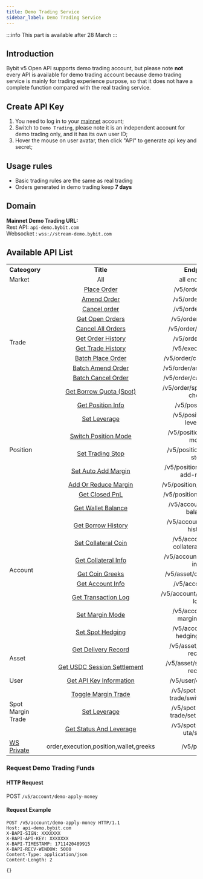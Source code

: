 ```yaml
---
title: Demo Trading Service
sidebar_label: Demo Trading Service
---
```

:::info
This part is available after 28 March
:::
## Introduction
Bybit v5 Open API supports demo trading account, but please note **not** every API is available for demo trading account because demo trading service is 
mainly for trading experience purpose, so that it does not have a complete function compared with the real trading service.

## Create API Key
1. You need to log in to your [mainnet](https://www.bybit.com/) account;
2. Switch to `Demo Trading`, please note it is an independent account for demo trading only, and it has its own user ID;
3. Hover the mouse on user avatar, then click "API" to generate api key and secret;

## Usage rules
* Basic trading rules are the same as real trading
* Orders generated in demo trading keep **7 days**

## Domain
**Mainnet Demo Trading URL:**<br/>
Rest API: `api-demo.bybit.com`<br/>
Websocket : `wss://stream-demo.bybit.com`

## Available API List
<span class="blocky_table">
<table border="0.8">
    <tr>
        <th>Cateogory</th><th>Title</th><th>Endpoint</th>
    </tr>
    <tr>
        <td>Market</td><td align="center">All</td><td align="center">all endpoints</td>
    </tr>
    <tr>
        <td rowSpan="11">Trade</td><td align="center"><a href="/v5/order/create-order">Place Order</a></td><td align="center">/v5/order/create</td>
    </tr>
    <tr>
        <td align="center"><a href="/v5/order/amend-order">Amend Order</a></td><td align="center">/v5/order/amend</td>
    </tr>
    <tr>
        <td align="center"><a href="/v5/order/cancel-order">Cancel order</a></td><td align="center">/v5/order/cancel</td>
    </tr>
    <tr>
        <td align="center"><a href="/v5/order/open-order">Get Open Orders</a></td><td align="center">/v5/order/realtime</td>
    </tr>
    <tr>
        <td align="center"><a href="/v5/order/cancel-all">Cancel All Orders</a></td><td align="center">/v5/order/cancel-all</td>
    </tr>
    <tr>
        <td align="center"><a href="/v5/order/order-list">Get Order History</a></td><td align="center">/v5/order/history</td>
    </tr>
    <tr>
        <td align="center"><a href="/v5/order/execution">Get Trade History</a></td><td align="center">/v5/execution/list</td>
    </tr>
    <tr>
        <td align="center"><a href="/v5/order/batch-place">Batch Place Order</a></td><td align="center">/v5/order/create-batch</td>
    </tr>
    <tr>
        <td align="center"><a href="/v5/order/batch-amend">Batch Amend Order</a></td><td align="center">/v5/order/amend-batch</td>
    </tr>
    <tr>
        <td align="center"><a href="/v5/order/batch-cancel">Batch Cancel Order</a></td><td align="center">/v5/order/cancel-batch</td>
    </tr>
    <tr>
        <td align="center"><a href="/v5/order/spot-borrow-quota">Get Borrow Quota (Spot)</a></td><td align="center">/v5/order/spot-borrow-check</td>
    </tr>
    <tr>
        <td rowSpan="7">Position</td><td align="center"><a href="/v5/position">Get Position Info</a></td><td align="center">/v5/position/list</td>
    </tr>
    <tr>
        <td align="center"><a href="/v5/position/leverage">Set Leverage</a></td><td align="center">/v5/position/set-leverage</td>
    </tr>
    <tr>
        <td align="center"><a href="/v5/position/position-mode">Switch Position Mode</a></td><td align="center">/v5/position/switch-mode</td>
    </tr>
    <tr>
        <td align="center"><a href="/v5/position/trading-stop">Set Trading Stop</a></td><td align="center">/v5/position/trading-stop</td>
    </tr>
    <tr>
        <td align="center"><a href="/v5/position/auto-add-margin">Set Auto Add Margin</a></td><td align="center">/v5/position/set-auto-add-margin</td>
    </tr>
    <tr>
        <td align="center"><a href="/v5/position/manual-add-margin">Add Or Reduce Margin</a></td><td align="center">/v5/position/add-margin</td>
    </tr>
    <tr>
        <td align="center"><a href="/v5/position/close-pnl">Get Closed PnL</a></td><td align="center">/v5/position/closed-pnl</td>
    </tr>
    <tr>
        <td rowSpan="9">Account</td><td align="center"><a href="/v5/account/wallet-balance">Get Wallet Balance</a></td><td align="center">/v5/account/wallet-balance</td>
    </tr>
    <tr>
        <td align="center"><a href="/v5/account/borrow-history">Get Borrow History</a></td><td align="center">/v5/account/borrow-history</td>
    </tr>
    <tr>
        <td align="center"><a href="/v5/account/set-collateral">Set Collateral Coin</a></td><td align="center">/v5/account/set-collateral-switch</td>
    </tr>
    <tr>
        <td align="center"><a href="/v5/account/collateral-info">Get Collateral Info</a></td><td align="center">/v5/account/collateral-info</td>
    </tr>
    <tr>
        <td align="center"><a href="/v5/account/coin-greeks">Get Coin Greeks</a></td><td align="center">/v5/asset/coin-greeks</td>
    </tr>
    <tr>
        <td align="center"><a href="/v5/account/account-info">Get Account Info</a></td><td align="center">/v5/account/info</td>
    </tr>
    <tr>
        <td align="center"><a href="/v5/account/transaction-log">Get Transaction Log</a></td><td align="center">/v5/account/transaction-log</td>
    </tr>
     <tr>
        <td align="center"><a href="/v5/account/set-margin-mode">Set Margin Mode</a></td><td align="center">/v5/account/set-margin-mode</td>
    </tr>
    <tr>
        <td align="center"><a href="/v5/account/set-spot-hedge">Set Spot Hedging</a></td><td align="center">/v5/account/set-hedging-mode</td>
    </tr>
    <tr>
        <td rowSpan="2">Asset</td><td align="center"><a href="/v5/asset/delivery">Get Delivery Record</a></td><td align="center">/v5/asset/delivery-record</td>
    </tr>
    <tr>
        <td align="center"><a href="/v5/asset/settlement">Get USDC Session Settlement</a></td><td align="center">/v5/asset/settlement-record</td>
    </tr>
    <tr>
        <td rowSpan="1">User</td><td align="center"><a href="/v5/user/apikey-info">Get API Key Information</a></td><td align="center">/v5/user/query-api</td>
    </tr>
    <tr>
        <td rowSpan="3">Spot Margin Trade</td><td align="center"><a href="/v5/spot-margin-uta/switch-mode">Toggle Margin Trade</a></td><td align="center">/v5/spot-margin-trade/switch-mode</td>
    </tr>
    <tr>
        <td align="center"><a href="/v5/spot-margin-uta/set-leverage">Set Leverage</a></td><td align="center">/v5/spot-margin-trade/set-leverage</td>
    </tr>
    <tr>
        <td align="center"><a href="/v5/spot-margin-uta/status">Get Status And Leverage</a></td><td align="center">/v5/spot-margin-uta/status</td>
    </tr>
    <tr>
        <td><a href="/v5/websocket/private/position">WS Private</a></td><td align="center">order,execution,position,wallet,greeks</td><td align="center">/v5/private</td>
    </tr>
</table>
</span>

### Request Demo Trading Funds
#### HTTP Request
POST `/v5/account/demo-apply-money`

#### Request Example
```http
POST /v5/account/demo-apply-money HTTP/1.1
Host: api-demo.bybit.com
X-BAPI-SIGN: XXXXXXX
X-BAPI-API-KEY: XXXXXXX
X-BAPI-TIMESTAMP: 1711420489915
X-BAPI-RECV-WINDOW: 5000
Content-Type: application/json
Content-Length: 2

{}
```

